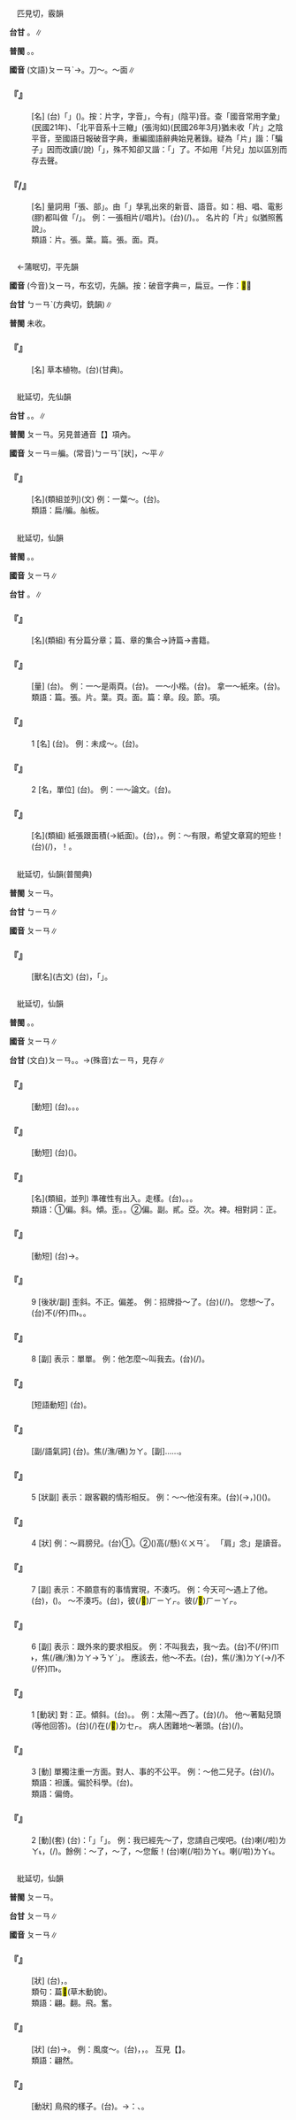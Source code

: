 
=={{ruby|片|ㄆㄧㄢ}}==

　匹見切，霰韻

'''台甘''' {{ruby|(文)|ㄆㄧㄢ˪}}。{{ruby|(語)|ㄆㆪ˪}}∥

'''普閩''' {{ruby|(文)|ㄆㄧㄢ˪}}。{{ruby|(白)|ㄆㆪ˪}}。

'''國音''' (文語)<rt>ㄆㄧㄢˋ</rt>→{{ruby|(語)|ㄆㄧㄢ}}。刀～。～面∥

    

==='''『{{ruby|片|ㄆㄧㄢ}}』'''===
: [名] (台){{ruby|字|ㆢㄧ˫/ㄌㄧ˫}}{{ruby|義|ㆣㄧ˫}}{{ruby|同|ㄉㆲˊ}}「{{ruby|片|ㄆㄧㄢ˪}}」({{ruby|平|ㄅㆥˊ/ㄅㆪˊ}}{{ruby|薄|ㄅㄜㆷ ͘}}{{ruby|丌|ㆤ}}{{ruby|物|ㄇㆭㆷ ͘/ㄇㄧㆷ ͘}})。按：片字，字音{{ruby|「|ㄆㄧㄢˋ}}」，今有{{ruby|「|ㄆㄧㄢ}}」(陰平)音。查「國音常用字彙」(民國21年)、「北平音系十三轍」(張洵如)(民國26年3月)猶未收「片」之陰平音，至國語日報破音字典，重編國語辭典始見著錄。疑為「片{{ruby|子|·ㄗˇ}}」諧：「騙子」因而改讀(/說)「{{ruby|片|ㄆㄧㄢ}}{{ruby|子|·ㄗˇ}}」，殊不知卻又諧：「{{ruby|篇|ㄆㄧㄢ}}」了。不如用「片兒」加以區別而存去聲。
    

==='''『{{ruby|片|ㄆㄧㄢ}}{{ruby|子|·ㄗˇ}}/{{ruby|片|ㄆㄧㄢ}}{{ruby|兒|ㄦ}}』'''===
: [名] 量詞用「張、部」。由「{{ruby|片|ㄆㄧㄢˋ}}」孳乳出來的新音、語音。如：相{{ruby|片|ㄆㄧㄢ}}、唱{{ruby|片|ㄆㄧㄢ}}、電影(膠){{ruby|片|ㄆㄧㄢ}}都叫做「{{ruby|片|ㄆㄧㄢ}}{{ruby|子|·ㄗˇ}}/{{ruby|兒|ㄦ}}」。 例：一張相片(/唱片)。(台){{ruby|一|ㄐㄧㆵ ͘}}{{ruby|張|ㄉㄧㆧ/ㄉㄧㆫ}}{{ruby|相|ㄒㄧㆲ˪}}{{ruby|片|ㄆㆪ˪}}(/{{ruby|唱|ㄑㄧㆫ˪/ㄑㄧㆧ˪}}{{ruby|片|ㄆㆪ˪}})。{{ruby|一|ㄐㄧㆵ ͘}}{{ruby|枝|ㄐㄧ}}{{ruby|電|ㄉㄧㄢ˫}}{{ruby|影|ㄧㆩˋ}}{{ruby|片|ㄆㆪ˪}}。 名片的「片」似猶照舊說{{ruby|「|ㄆㄧㄢˋ}}」。
:類語：片。張。葉。篇。張。面。頁。
:
    

=={{ruby|萹|ㄆㄧㄢ}}==

　←蒲眠切，平先韻{{ruby|＝|ㄆㄧㄢˊ}}

'''國音''' (今音)<rt>ㄆㄧㄢ</rt>{{ruby|。|ㄅㄧㄢ}}，布玄切，先韻。按：破音字典{{ruby|：|ㄆㄧㄢ}}{{ruby|。|ㄅㄧㄢˇ}}＝{{ruby|稨|ㄅㄧㄢˇ}}，扁豆。一作：<mark>&#xffbe3;</mark>∥

'''台甘''' <rt>ㄅㄧㄢˋ</rt>(方典切，銑韻)∥

'''普閩''' 未收。

    

==='''『{{ruby|萹|ㄆㄧㄢ}}{{ruby|竹|ㄓㄨˊ}}』'''===
: [名] 草本植物。(台){{ruby|草|ㄘㄠˋ}}{{ruby|名|ㄇㄧㄚˊ}}(甘典)。
    

=={{ruby|扁|ㄆㄧㄢ}}==

　紕延切，先仙韻

'''台甘''' {{ruby|(文)|ㄆㄧㄢ}}。{{ruby|(文)|ㄅㄧㄢ}}{{ruby|。|ㄅㄧㄢˋ}}。{{ruby|(語)|ㄅㆪˋ}}∥

'''普閩''' <rt>ㄆㄧㄢ</rt>。另見普通音【{{ruby|扁|ㄅㄧㄢˇ}}】項內。

'''國音''' <rt>ㄆㄧㄢ</rt>＝艑。(常音)<rt>ㄅㄧㄢˇ</rt>[狀]，～平∥

    

==='''『{{ruby|扁|ㄆㄧㄢ}}{{ruby|舟|ㄓㄡ}}』'''===
: [名](類組並列)(文) 例：一葉～。(台){{ruby|細|ㄙㄨㆤ˪/ㄙㆤ˪}}{{ruby|隻|ㄐㄧㄚㆷ}}{{ruby|船|ㄗㄨㄣˊ}}。
:類語：扁/艑。舢板。
:
    

=={{ruby|篇|ㄆㄧㄢ}}==

　紕延切，仙韻

'''普閩''' {{ruby|(文)|ㄆㄧㄢ}}。{{ruby|(白)|ㄆㆪ}}。

'''國音''' <rt>ㄆㄧㄢ</rt>∥

'''台甘''' {{ruby|(文)|ㄆㄧㄢ}}。{{ruby|(語)|ㄆㆪ}}∥

    

==='''『{{ruby|篇|ㄆㄧㄢ}}{{ruby|章|ㄓㄤ}}』'''===
: [名](類組) 有分篇分章；篇、章的集合→詩篇→書籍。
    

==='''『{{ruby|篇|ㄆㄧㄢ}}{{ruby|兒|ㄦ}}』'''===
: [量] (台){{ruby|張|ㄉㄧㆧ/ㄉㄧㆫ}}。 例：一～是兩頁。(台){{ruby|一|ㄐㄧㆵ ͘}}{{ruby|篇|ㄆㆪ}}{{ruby|有|ㄨ˫}}{{ruby|兩|ㄋㆭ˫}}{{ruby|面|ㆠㄧㄣ˫}}。 一～小楷。(台){{ruby|一|ㄐㄧㆵ ͘}}{{ruby|張|ㄉㄧㆧ/ㄉㄧㆫ}}{{ruby|小|ㄒㄧㄠˋ}}{{ruby|楷|ㄎㄞˋ}}{{ruby|字|ㆢㄧ˫/ㄌㄧ˫}}。 拿一～紙來。(台){{ruby|提|ㄊㆤˊ}}{{ruby|→|ㄊㆤㆷ ͘/ㄊㄨㆤㆷ ͘}}{{ruby|一|ㄐㄧㆵ ͘}}{{ruby|張|ㄉㄧㆫ/ㄉㄧㆧ}}{{ruby|紙|ㄗㄨㄚˋ}}{{ruby|來|ㄌㄞˊ}}。
:類語：篇。張。片。葉。頁。面。篇：章。段。節。項。
:
    

==='''『{{ruby|篇|ㄆㄧㄢ}}』'''===
:1  [名] (台){{ruby|有|ㄨ˫}}{{ruby|頭|ㄊㄠˊ}}{{ruby|有|ㄨ˫}}{{ruby|尾|ㆠㆤˋ/ㆠㄨㆤˋ}}{{ruby|有|ㄨ˫}}{{ruby|系|ㄏㆤ˫}}{{ruby|統|ㄊㆲˋ}}{{ruby|丌|ㆤ}}{{ruby|文|ㆠㄨㄣˊ}}{{ruby|章|ㄐㄧㆲ/ㄐㄧㆧ/ㄐㄧㆫ}}。 例：未成～。(台){{ruby|猶|ㄧㄠˋ}}{{ruby|未|ㆠㆤ˫/ㆠㄨㆤ˫}}{{ruby|做|ㄗㄨㆤ˪/ㄗㄜ˪}}{{ruby|成|ㄒㄧㄥˊ}}{{ruby|歸|ㄍㄨㄧ}}{{ruby|篇|ㄆㄧㄢ}}。
    

==='''『{{ruby|篇|ㄆㄧㄢ}}』'''===
:2  [名，單位] (台){{ruby|篇|ㄆㆪ}}。 例：一～論文。(台){{ruby|一|ㄐㄧㆵ ͘}}{{ruby|篇|ㄆㆪ}}{{ruby|論|ㄌㄨㄣ˫}}{{ruby|文|ㆠㄨㄣˊ}}。
    

==='''『{{ruby|篇|ㄆㄧㄢ}}{{ruby|幅|ㄈㄨˊ}}』'''===
: [名](類組) 紙張跟面積(→紙面)。(台){{ruby|會|ㄨㆤ˫/ㆤ˫}}{{ruby|得|ㄉㄧㆤㆶ/ㄉㄧㆵ}}{{ruby|容|ㄧㆲˊ}}{{ruby|納|ㄌㄚㆴ ͘}}{{ruby|文|ㆠㄨㄣˊ}}{{ruby|章|ㄐㄧㆲ/ㄐㄧㆧ}}{{ruby|丌|ㆤ}}{{ruby|紙|ㄗㄨㄚˋ}}{{ruby|面|ㆠㄧㄣ˫}}，{{ruby|面|ㆠㄧㄢ˫}}{{ruby|積|ㄐㄧㆤㆶ}}{{ruby|丌|ㆤ}}{{ruby|大|ㄉㄨㄚ˫}}{{ruby|細|ㄙㄨㆤ˪/ㄙㆤ˪}}。例：～有限，希望文章寫的短些！(台){{ruby|篇|ㄆㄧㄢ}}{{ruby|幅|ㄏㆦㆶ}}(/{{ruby|紙|ㄗㄨㄚˋ}}{{ruby|面|ㆠㄧㄣ˫}}){{ruby|有|ㄨ˫}}{{ruby|限|ㄏㄢ˫}}{{ruby|度|ㄉㆦ˫}}，{{ruby|希|ㄏㄧ}}{{ruby|望|ㆠㄤ˫/ㆠㆲ˫}}{{ruby|文|ㆠㄨㄣˊ}}{{ruby|章|ㄐㄧㆲ/ㄐㄧㆧ/ㄐㄧㆫ}}{{ruby|請|ㄑㄧㆩˋ}}{{ruby|寫|ㄒㄧㄚˋ}}{{ruby|較|ㄎㄚㆷ}}{{ruby|短|ㄉㆤˋ}}{{ruby|咧|ㄌㆤ˪}}！。
    

=={{ruby|<mark>&#xf91d5;</mark>|ㄆㄧㄢ}}==

　紕延切，仙韻(普閩典)

'''普閩''' <rt>ㄆㄧㄢ</rt>。

'''台甘''' <rt>ㄅㄧㄢ</rt>∥

'''國音''' <rt>ㄆㄧㄢ</rt>∥

    

==='''『{{ruby|<mark>&#xf91d5;</mark>|ㄆㄧㄢ}}』'''===
: [獸名](古文) (台){{ruby|<mark>&#xffc47;</mark>|ㄇㆦˊ}}{{ruby|牛|ㆣㄨˊ}}{{ruby|佮|ㄍㄚㆴ}}{{ruby|封|ㄏㆲ}}{{ruby|牛|ㆣㄨˊ}}{{ruby|雜|ㄗㄚㆴ ͘}}{{ruby|交|ㄍㄠ}}{{ruby|而|ㄌㄧˊ}}{{ruby|生|ㄒㆪ/ㄙㆥ}}，{{ruby|偏|ㄆㄧㄢ}}{{ruby|氣|ㄎㄧ˪}}{{ruby|使|ㄙㄨˋ}}{{ruby|然|ㆢㄧㄢˊ/ㄌㄧㄢˊ}}{{ruby|所|ㄙㆦˋ}}{{ruby|以|ㄧˋ}}{{ruby|叫|ㄍㄧㄜ˪}}「{{ruby|<mark>&#xf91d5;</mark>|ㄆㄧㄢ}}」{{ruby|牛|ㆣㄨˊ}}。
    

=={{ruby|偏|ㄆㄧㄢ}}==

　紕延切，仙韻

'''普閩''' {{ruby|(文)|ㄆㄧㄢ}}。{{ruby|(白)|ㄆㆪ}}。

'''國音''' <rt>ㄆㄧㄢ</rt>∥

'''台甘''' (文白)<rt>ㄆㄧㄢ</rt>。{{ruby|(語)|ㄆㆪ}}。→(殊音)<rt>ㄊㄧㄢ</rt>，見存∥

    

==='''『{{ruby|偏|ㄆㄧㄢ}}{{ruby|心|ㄒㄧㄣ}}』'''===
: [動短] (台){{ruby|偏|ㄆㄧㄢ}}{{ruby|心|ㄒㄧㆬ}}。{{ruby|有|ㄨ˫}}{{ruby|私|ㄙㄨ}}{{ruby|偏|ㄆㄧㄢ}}。{{ruby|無|ㆠㄜˊ}}{{ruby|公|ㄍㆲ}}{{ruby|平|ㄅㆥˊ/ㄅㆪˊ}}。
    

==='''『{{ruby|偏|ㄆㄧㄢ}}{{ruby|西|ㄒㄧ}}』'''===
: [動短] (台)({{ruby|日|ㆢㄧㆵ ͘/ㄌㄧㆵ ͘}}{{ruby|頭|ㄊㄠˊ}}){{ruby|斜|ㄑㄧㄚˊ}}{{ruby|西|ㄙㆤ/ㄙㄞ}}。
    

==='''『{{ruby|偏|ㄆㄧㄢ}}{{ruby|差|ㄔㄚ}}』'''===
: [名](類組，並列) 準確性有出入。走樣。(台){{ruby|走|ㄗㄠˋ}}{{ruby|斜|ㄗㄨㄚㆷ ͘}}。{{ruby|走|ㄗㄠˋ}}{{ruby|精|ㄐㄧㄥ}}。{{ruby|爭|ㄐㄧㄥ}}{{ruby|差|ㄘㄚ}}。
:類語：①偏。斜。傾。歪。{{ruby|跛|ㄅㄧˋ}}。②偏。副。貳。亞。次。裨。相對詞：正。
:
    

==='''『{{ruby|偏|ㄆㄧㄢ}}{{ruby|向|ㄒㄧㄤˋ}}』'''===
: [動短] (台){{ruby|倚|ㄨㄚˋ}}{{ruby|歸|ㄍㄨㄧ˫}}{{ruby|爿|ㄅㄧㄥˊ}}→{{ruby|大|ㄉㄨㄚ˫}}{{ruby|細|ㄙㄨㆤ˪/ㄙㆤ˪}}{{ruby|心|ㄒㄧㆬ}}。
    

==='''『{{ruby|偏|ㄆㄧㄢ}}』'''===
:9  [後狀/副] 歪斜。不正。偏差。 例：招牌掛～了。(台){{ruby|牌|ㄅㄞˊ}}{{ruby|匾|ㄅㄧㄢˋ}}{{ruby|掛|ㄎㄨㄚ˪}}{{ruby|了|ㄌㄧㄠˋ}}{{ruby|無|ㆠㄜˊ}}{{ruby|四|ㄒㄧ˪}}{{ruby|正|ㄐㄧㆩ˪}}(/{{ruby|敧|ㄎㄧ}}{{ruby|敧|ㄎㄧ}}/{{ruby|歪|ㄨㄞ}}{{ruby|歪|ㄨㄞ}})。 您想～了。(台){{ruby|汝|ㄌㄧˋ}}{{ruby|想|ㄒㄧㆫ˫/ㄒㄧㆧ˫}}{{ruby|了|ㄌㄧㄠˋ}}{{ruby|有|ㄨ˫}}{{ruby|較|ㄎㄚㆷ}}不(/伓)<rt>ㆬ˫</rt>{{ruby|著|ㄉㄧㄜㆷ ͘}}。{{ruby|想|ㄒㄧㆫ˫/ㄒㄧㆧ˫}}{{ruby|對|ㄉㄨㄧ˪}}{{ruby|邊|ㄅㆪ}}{{ruby|仔|ㄚ}}{{ruby|去|·ㄎㄧ˪}}。
    

==='''『{{ruby|偏|ㄆㄧㄢ}}』'''===
:8  [副] 表示：單單。 例：他怎麼～叫我去。(台){{ruby|伊|ㄧ}}{{ruby|按|ㄢ˪}}{{ruby|怎|ㄗㄨㆩˋ}}{{{ruby|亦|ㄧㄚㆷ ͘}}不(/伓)<rt>ㆬ˫</rt>{{ruby|叫|ㄍㄧㄜ˪}}{{ruby|別|ㄅㄚㆵ ͘}}{{ruby|人|ㄌㄤˊ}}}{{ruby|乾|ㄍㄢ}}{{ruby|礁|ㄉㄚ}}(/{{ruby|偏|ㄆㄧㄢ}}{{ruby|偏|ㄆㄧㄢ}}){{ruby|<mark>&#xffa49;</mark>|ㆠㆤㆷ/ㆠㄨㆤㆷ}}{{ruby|叫|ㄍㄧㄜ˪}}{{ruby|我|ㆣㄨㄚˋ}}{{ruby|去|ㄎㄧ˪}}。
    

==='''『{{ruby|偏|ㄆㄧㄢ}}{{ruby|痛|ㄊㄨㄥˋ}}』'''===
: [短語動短] (台){{ruby|痛|ㄊㄧㆩ˪}}{{ruby|歸|ㄍㄨㄧ}}{{ruby|個|ㆤˊ}}。
    

==='''『{{ruby|偏|ㄆㄧㄢ}}{{ruby|偏|ㄆㄧㄢ}}』'''===
: [副/語氣詞] (台){{ruby|偏|ㄆㄧㄢ}}{{ruby|偏|ㄆㄧㄢ}}。{{ruby|乾|ㄍㄢ}}焦(/潐/礁)<rt>ㄉㄚ</rt>。[副]{{ruby|無|ㆠㄜˊ}}{{ruby|想|ㄒㄧㆫ˫/ㄒㄧㆧ˫}}{{ruby|講|ㄍㆲˋ}}{{ruby|→|ㄍㆲ}}……。
    

==='''『{{ruby|偏|ㄆㄧㄢ}}』'''===
:5  [狀副] 表示：跟客觀的情形相反。 例：～～他沒有來。(台)({{ruby|想|ㄒㄧㆧ˫/ㄒㄧㆫ˫}}{{ruby|講|ㄍㆲˋ}}→{{ruby|：|ㄍㆲ}}{{ruby|伊|ㄧ}}{{ruby|會|ㄨㆤ˫/ㆤ˫}}{{ruby|來|ㄌㄞˊ}}，{{ruby|今|ㄍㄧㄣ}}{{ruby|仔|ㄚ}}{{ruby|日|ㆢㄧㆵ ͘/ㄌㄧㆵ ͘}}){{ruby|伊|ㄧ}}({{ruby|意|ㄧ˪}}{{ruby|外|ㆣㄨㄚ˫}}{{ruby|丌|ㆤ}}){{ruby|偏|ㄆㄧㄢ}}{{ruby|偏|ㄆㄧㄢ}}{{ruby|仔|ㄚ}}({{ruby|真|ㄐㄧㄣ}}{{ruby|無|ㆠㄜˊ}}{{ruby|抵|ㄉㄨˋ}}{{ruby|好|ㄏㄜˋ}}){{ruby|無|ㆠㄜˊ}}{{ruby|來|ㄌㄞˊ}}。
    

==='''『{{ruby|偏|ㄆㄧㄢ}}』'''===
:4  [狀] 例：～肩膀兒。(台)①{{ruby|穿|ㄑㄧㄥ˫}}{{ruby|衫|ㄙㆩ}}{{ruby|脫|ㄊㆭ˪}}{{ruby|一|ㄐㄧㆵ ͘}}{{ruby|爿|ㄅㄧㄥˊ}}{{ruby|肩|ㄍㄧㄥ}}{{ruby|胛|ㄍㄚㆷ}}{{ruby|頭|ㄊㄠˊ}}。②({{ruby|肩|ㄍㄧㄥ}}{{ruby|胛|ㄍㄚㆴ}}{{ruby|頭|ㄊㄠˊ}}{{ruby|生|ㄒㆪ/ㄙㆥ}}{{ruby|做|ㄗㄨㆤ˪/ㄗㄜ˪}})高(/懸)<rt>ㄍㄨㄢˊ</rt>{{ruby|低|ㄍㆤ˫}}{{ruby|肩|ㄍㄧㄥ}}。 「肩」念{{ruby|「|ㄍㄧㄢ}}」是讀音。
    

==='''『{{ruby|偏|ㄆㄧㄢ}}』'''===
:7  [副] 表示：不願意有的事情實現，不湊巧。 例：今天可～遇上了他。(台){{ruby|今|ㄍㄧㄣ}}{{ruby|仔|ㄚ}}{{ruby|日|ㆢㄧㆵ ͘/ㄌㄧㆵ ͘}}{{ruby|無|ㆠㄜˊ}}{{ruby|想|ㄒㄧㆧ˫/ㄒㄧㆫ˫}}{{ruby|講|ㄍㆲˋ}}{{ruby|→|ㄍㆲ}}{{ruby|真|ㄐㄧㄣ}}{{ruby|無|ㆠㄜˊ}}{{ruby|抵|ㄉㄨˋ}}{{ruby|好|ㄏㄜˋ}}{{ruby|去|ㄎㄧ˪}}{{ruby|衝|ㄑㄧㄤ˫}}{{ruby|著|ㄉㄧㄜㆷ ͘}}{{ruby|伊|·ㄧ}}，({{ruby|真|ㄐㄧㄣ}}{{ruby|無|ㆠㄜˊ}}{{ruby|愛|ㄞ˪}})。 ～不湊巧。(台){{ruby|真|ㄐㄧㄣ}}{{ruby|無|ㆠㄜˊ}}{{ruby|抵|ㄉㄨˋ}}{{ruby|好|ㄏㄜˋ}}，{{ruby|偏|ㄆㄧㄢ}}{{ruby|偏|ㄆㄧㄢ}}{{ruby|仔|ㄚ}}彼(/<mark>&#xf9075;</mark>)<rt>ㄏㄧㄚㆷ</rt>{{ruby|恁|ㄌㄧㄣ˪}}{{ruby|抵|ㄉㄨˋ}}{{ruby|好|ㄏㄜˋ}}。{{ruby|無|ㆠㄜˊ}}{{ruby|想|ㄒㄧㆧ˫/ㄒㄧㆫ˫}}{{ruby|<mark>&#xffa42;</mark>|ㄍㄚㆷ}}彼(/<mark>&#xf9075;</mark>)<rt>ㄏㄧㄚㆷ</rt>{{ruby|恁|ㄌㄧㄣ˪}}{{ruby|抵|ㄉㄨˋ}}{{ruby|好|ㄏㄜˋ}}。
    

==='''『{{ruby|偏|ㄆㄧㄢ}}』'''===
:6  [副] 表示：跟外來的要求相反。 例：不叫我去，我～去。(台)不(/伓)<rt>ㆬ˫</rt>{{ruby|與|ㄏㆦ˫}}{{ruby|我|ㆣㄨㄚˋ}}{{ruby|去|ㄎㄧ˪}}，{{ruby|我|ㆣㄨㄚˋ}}{{ruby|乾|ㄍㄢ}}焦(/礁/潐)<rt>ㄉㄚ</rt>→{{ruby|「|ㄍㄢ}}<rt>ㄋㄚˋ</rt>」{{ruby|<mark>&#xffa49;</mark>|ㆠㆤㆷ/ㆠㄨㆤㆷ}}{{ruby|去|ㄎㄧ˪}}。 應該去，他～不去。(台){{ruby|應|ㄧㄥ}}{{ruby|該|ㄍㄞ}}{{ruby|著|ㄉㄧㄜㆷ ͘}}{{ruby|去|ㄎㄧ˪}}，{{ruby|伊|ㄧ}}{{ruby|乾|ㄍㄢ}}焦(/潐)<rt>ㄉㄚ</rt>(→{{ruby|乾|ㄍㄢ}}{{ruby|仔|ㄚ}}/{{ruby|偏|ㄆㄧㄢ}}{{ruby|仔|ㄚ}})不(/伓)<rt>ㆬ˫</rt>{{ruby|去|ㄎㄧ˪}}。
    

==='''『{{ruby|偏|ㄆㄧㄢ}}』'''===
:1  [動狀] 對：正。傾斜。(台){{ruby|斜|ㄑㄧㄚˊ}}。{{ruby|敧|ㄎㄧ}}。 例：太陽～西了。(台){{ruby|日|ㆢㄧㆵ ͘/ㄌㄧㆵ ͘}}{{ruby|頭|ㄊㄠˊ}}{{ruby|斜|ㄑㄧㄚˊ}}{{ruby|喇|ㄌㄚ˪}}(/{{ruby|斜|ㄑㄧㄚˊ}}{{ruby|落|ㄌㄜㆷ ͘}}{{ruby|西|ㄙㄞ}}{{ruby|爿|ㄅㄧㄥˊ}})。 他～著點兒頭(等他回答)。(台){{ruby|頭|ㄊㄠˊ}}{{ruby|殼|ㄎㄚㆶ}}{{ruby|仔|ㄚ}}{{ruby|敧|ㄎㄧ}}{{ruby|敧|ㄎㄧ}}(/{{ruby|越|ㄨㄚㆵ ͘}}){{ruby|一|ㄐㄧㆵ ͘}}{{ruby|爿|ㄅㄧㄥˊ}}在(/<mark>&#xf9549;</mark>)<rt>ㄉㆤㆷ</rt>{{ruby|等|ㄉㄢˋ}}{{ruby|伊|ㄧ}}{{ruby|丌|ㆤ}}{{ruby|應|ㄧㄣ˪}}{{ruby|答|ㄉㄚㆴ}}。 病人困難地～著頭。(台){{ruby|病|ㄅㆥ˫/ㄅㆪ˫}}{{ruby|人|ㄌㄤˊ}}{{ruby|<mark>&#xffa49;</mark>|ㆠㆤㆷ/ㆠㄨㆤㆷ}}{{ruby|敧|ㄎㄧ}}{{ruby|頭|ㄊㄠˊ}}{{ruby|著|ㄉㄧㄜㆷ}}(/{{ruby|都|ㄉㄜ˫}}){{ruby|真|ㄐㄧㄣ}}{{ruby|艱|ㄍㄢ}}{{ruby|苦|ㄎㆦˋ}}。
    

==='''『{{ruby|偏|ㄆㄧㄢ}}』'''===
:3  [動] 單獨注重一方面。對人、事的不公平。 例：～他二兒子。(台){{ruby|較|ㄎㄚㆷ}}{{ruby|為|ㄨㄧ˫}}(/{{ruby|痛|ㄊㄧㆩ˪}}){{ruby|伊|ㄧ}}{{ruby|丌|ㆤ}}{{ruby|第|ㄉㄨㆤ˫/ㄉㆤ˫}}{{ruby|二|ㆢㄧ˫/ㄌㄧ˫}}{{ruby|後|ㄏㄠ˫}}{{ruby|生|ㄙㆥ/ㄒㆪ}}。
:類語：袒護。偏於科學。(台){{ruby|偏|ㄆㄧㄢ}}{{ruby|重|ㄉㄧㆲ˫}}{{ruby|科|ㄎㄜ}}{{ruby|學|ㄏㄚㆶ ͘}}{{ruby|方|ㄏㆲ}}{{ruby|面|ㆠㄧㄣ˫}}。
:
:類語：偏倚。
:
    

==='''『{{ruby|偏|ㄆㄧㄢ}}』'''===
:2  [動](套) (台){{ruby|表|ㄅㄧㄠˋ}}{{ruby|示|ㄒㄧ˫}}：「{{ruby|先|ㄒㄧㄥ}}{{ruby|用|ㄧㄥ˫/ㄧㆲ˫}}{{ruby|了|ㄌㄚ}}」{{ruby|或|ㄧㄚㆷ ͘}}{{ruby|是|ㄒㄧ˫}}「{{ruby|已|ㄧˋ}}{{ruby|經|ㄍㄧㄥ}}{{ruby|食|ㄐㄧㄚㆷ ͘}}{{ruby|過|ㄍㄨㆤ˪/ㄍㆤ˪}}{{ruby|茶|ㄉㆤˊ}}{{ruby|飯|ㄅㆭ˫}}」{{ruby|等|ㄉㄧㄥˋ}}。 例：我已經先～了，您請自己喫吧。(台){{ruby|我|ㆣㄨㄚˋ}}{{ruby|已|ㄧˋ}}{{ruby|經|ㄍㄧㄥ}}{{ruby|先|ㄒㄧㄥ}}{{ruby|食|ㄐㄧㄚㆷ ͘}}喇(/啦)<rt>ㄌㄚ˪</rt>，{{ruby|請|ㄑㄧㆩˋ}}{{ruby|汝|ㄌㄧˋ}}{{ruby|家|ㄍㄚ}}{{ruby|己|ㄉㄧ˫/ㄍㄧ˫}}{{ruby|用|ㄧㆲ˫}}(/{{ruby|食|ㄐㄧㄚㆷ ͘}})。餘例：～了，～了，～您飯！(台){{ruby|用|ㄧㄥ˫/ㄧㆲ˫}}喇(/啦)<rt>ㄌㄚ˪</rt>。{{ruby|先|ㄒㄧㄥ}}{{ruby|食|ㄐㄧㄚㆷ ͘}}喇(/啦)<rt>ㄌㄚ˪</rt>。
    

=={{ruby|翩|ㄆㄧㄢ}}==

　紕延切，仙韻

'''普閩''' <rt>ㄆㄧㄢ</rt>。

'''台甘''' <rt>ㄆㄧㄢ</rt>∥

'''國音''' <rt>ㄆㄧㄢ</rt>∥

    

==='''『{{ruby|翩|ㄆㄧㄢ}}{{ruby|躚|ㄒㄧㄢ}}』'''===
: [狀] (台){{ruby|舉|ㄍㄧˋ/ㄍㄨˋ}}{{ruby|動|ㄉㆲ˫}}{{ruby|輕|ㄎㄧㄣ/ㄎㄧㄥ}}{{ruby|鬆|ㄙㄤ/ㄙㆲ}}，{{ruby|或|ㄧㄚㆷ ͘}}{{ruby|是|ㄒㄧ˫}}{{ruby|飛|ㄅㄨㆤ/ㄅㆤ}}{{ruby|舞|ㆠㄨˋ}}{{ruby|丌|ㆤ}}{{ruby|款|ㄎㄨㄢˋ}}。
:類句：萹<mark>&#xf85e1;</mark>(草木動貌)。
:
:類語：翩。翻。飛。奮。
:
    

==='''『{{ruby|翩|ㄆㄧㄢ}}{{ruby|翩|ㄆㄧㄢ}}』'''===
: [狀] (台){{ruby|鳥|ㄐㄧㄠˋ}}{{ruby|仔|ㄚ}}{{ruby|飛|ㄅㄨㆤ/ㄅㆤ}}{{ruby|著|ㄉㄧㄜㆷ ͘}}{{ruby|真|ㄐㄧㄣ}}{{ruby|輕|ㄎㄧㄣ}}{{ruby|快|ㄎㄨㄞ˪}}{{ruby|丌|ㆤ}}{{ruby|款|ㄎㄨㄢˋ}}→{{ruby|人|ㄌㄤˊ}}{{ruby|行|ㄏㄧㄥˊ}}{{ruby|動|ㄉㆲ˫}}{{ruby|輕|ㄎㄧㄣ}}{{ruby|快|ㄎㄨㄞ˪}}。  例：風度～。(台){{ruby|形|ㄏㄧㄥˊ}}{{ruby|容|ㄧㆲˊ}}{{ruby|一|ㄐㄧㆵ ͘}}{{ruby|個|ㆤˊ}}{{ruby|人|ㄌㄤˊ}}{{ruby|風|ㄏㆲ}}{{ruby|度|ㄉㆦ˫}}{{ruby|瀟|ㄒㄧㄠ}}{{ruby|洒|ㄙㄚˋ}}，{{ruby|有|ㄨ˫}}{{ruby|文|ㆠㄨㄣˊ}}{{ruby|采|ㄘㆮˋ}}{{ruby|<mark>&#xffa45;</mark>|ㆠㆤ˫/ㆠㄨㆤ˫}}{{ruby|粗|ㄘㆦ}}{{ruby|俗|ㄒㄧㆦㆶ ͘}}，{{ruby|有|ㄨ˫}}{{ruby|雅|ㄫㄚˋ}}{{ruby|氣|ㄎㄧ˪}}。 互見【{{ruby|蹁|ㄆㄧㄢˊ}}{{ruby|躚|ㄒㄧㄢ}}】。
:類語：翩然。
:
    

==='''『{{ruby|翩|ㄆㄧㄢ}}』'''===
: [動狀] 鳥飛的樣子。(台){{ruby|鳥|ㄐㄧㄠˋ}}{{ruby|仔|ㄚ}}{{ruby|<mark>&#xffaf2;</mark>|ㄆㄧㄚㆵ ͘}}{{ruby|翨|ㄒㄧㆵ ͘}}。→{{ruby|飛|ㄅㆤ/ㄅㄨㆤ}}：{{ruby|輕|ㄎㄧㄣ}}{{ruby|快|ㄎㄨㄞ˪}}、{{ruby|輕|ㄎㄧㄣ}}{{ruby|鬆|ㄙㄤ}}{{ruby|丌|ㆤ}}{{ruby|款|ㄎㄨㄢˋ}}。
    
